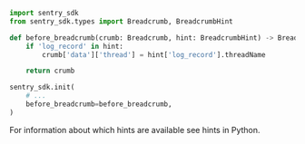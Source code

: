 ```python
import sentry_sdk
from sentry_sdk.types import Breadcrumb, BreadcrumbHint

def before_breadcrumb(crumb: Breadcrumb, hint: BreadcrumbHint) -> Breadcrumb | None:
    if 'log_record' in hint:
        crumb['data']['thread'] = hint['log_record'].threadName

    return crumb

sentry_sdk.init(
    # ...
    before_breadcrumb=before_breadcrumb,
)
```

For information about which hints are available see <PlatformLink to="/configuration/filtering/#using-hints">hints in Python</PlatformLink>.
